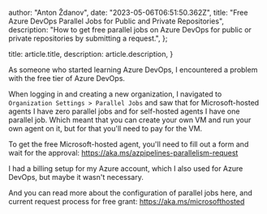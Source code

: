 
  author: "Anton Ždanov",
  date: "2023-05-06T06:51:50.362Z",
  title: "Free Azure DevOps Parallel Jobs for Public and Private Repositories",
  description:
    "How to get free parallel jobs on Azure DevOps for public or private repositories by submitting a request.",
};

  title: article.title,
  description: article.description,
}


As someone who started learning Azure DevOps, I encountered a problem with the free tier of Azure DevOps.

When logging in and creating a new organization, I navigated to `Organization Settings > Parallel Jobs` and saw that
for Microsoft-hosted agents I have zero parallel jobs and for self-hosted agents I have one parallel job.
Which meant that you can create your own VM and run your own agent on it, but for that you'll need to pay for the VM.

To get the free Microsoft-hosted agent, you'll need to fill out a form and wait for the approval: https://aka.ms/azpipelines-parallelism-request

I had a billing setup for my Azure account, which I also used for Azure DevOps, but maybe it wasn't necessary.

And you can read more about the configuration of parallel jobs here, and current request process for free grant: https://aka.ms/microsofthosted

